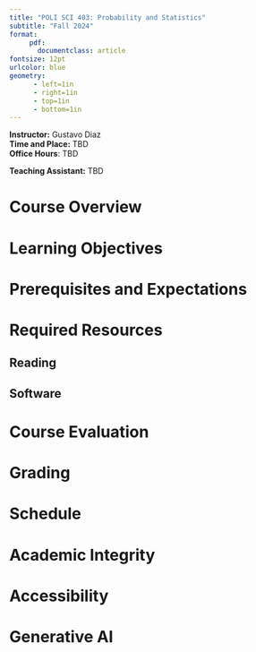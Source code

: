 ```yaml
---
title: "POLI SCI 403: Probability and Statistics"
subtitle: "Fall 2024"
format: 
     pdf:
       documentclass: article
fontsize: 12pt
urlcolor: blue
geometry:
      - left=1in
      - right=1in
      - top=1in
      - bottom=1in
---
```


<!-- Remember double space for line skip -->
**Instructor:** Gustavo Diaz  
**Time and Place:** TBD  
**Office Hours**: TBD

**Teaching Assistant:** TBD
<!-- More details about TA here -->

# Course Overview

# Learning Objectives

# Prerequisites and Expectations

# Required Resources

 <!-- Prereq can also go here -->
 
## Reading

## Software

# Course Evaluation

# Grading

# Schedule

# Academic Integrity

# Accessibility

# Generative AI